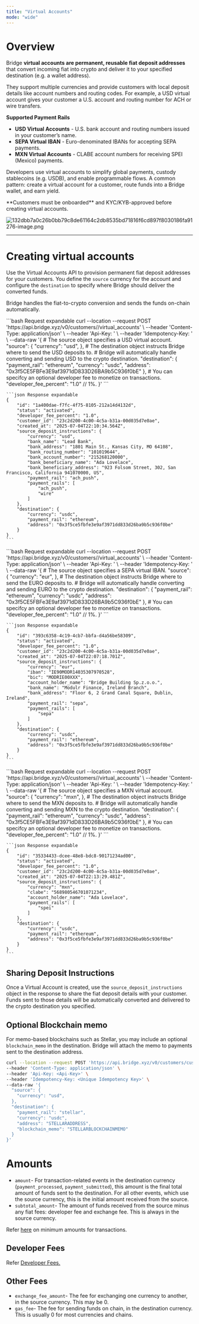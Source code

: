 ```yaml
---
title: "Virtual Accounts"
mode: "wide"
---
```


# Overview

Bridge **virtual accounts are permanent, reusable fiat deposit addresses** that convert incoming fiat into crypto and deliver it to your specified destination (e.g. a wallet address).

They support multiple currencies and provide customers with local deposit details like account numbers and routing codes. For example, a USD virtual account gives your customer a U.S. account and routing number for ACH or wire transfers.

**Supported Payment Rails**

- **USD Virtual Accounts** - U.S. bank account and routing numbers issued in your customer’s name.
- **SEPA Virtual IBAN** - Euro-denominated IBANs for accepting SEPA payments.
- **MXN Virtual Accounts** - CLABE account numbers for receiving SPEI (Mexico) payments.

Developers use virtual accounts to simplify global payments, custody stablecoins (e.g. USDB), and enable programmable flows. A common pattern: create a virtual account for a customer, route funds into a Bridge wallet, and earn yield.

<Note>
  **Customers must be onboarded** and KYC/KYB-approved before creating virtual accounts.
</Note>

![132dbb7a0c26b0bb79c8de61164c2db8535bd71816f6cd897f8030186fa91276-image.png](/images/132dbb7a0c26b0bb79c8de61164c2db8535bd71816f6cd897f8030186fa91276-image.png)

---

# Creating virtual accounts

Use the Virtual Accounts API to provision permanent fiat deposit addresses for your customers. You define the `source` currency for the account and configure the `destination` to specify where Bridge should deliver the converted funds.

Bridge handles the fiat-to-crypto conversion and sends the funds on-chain automatically.

<Tabs>
  <Tab title="USD Virtual Account">
    ```bash Request expandable
    curl --location --request POST 'https://api.bridge.xyz/v0/customers/<customer_id>/virtual_accounts' \
    --header 'Content-Type: application/json' \
    --header 'Api-Key: <Api-Key>' \
    --header 'Idempotency-Key: <Unique Idempotency Key>' \
    --data-raw '{
      # The source object specifies a USD virtual account.
      "source": {
        "currency": "usd",
      },
      # The destination object instructs Bridge where to send the USD deposits to.
      # Bridge will automatically handle converting and sending USD to the crypto destination. 
      "destination": {
        "payment_rail": "ethereum",
        "currency": "usdc",
        "address": "0x3f5CE5FBFe3E9af3971dD833D26BA9b5C936f0bE"
      },
      # You can specifcy an optional developer fee to monetize on transactions.
      "developer_fee_percent": "1.0" // 1%.
    }'
    ```

    ```json Response expandable
    {
        "id": "1a400dae-f7fc-4f75-8105-212a14d4132d",
        "status": "activated",
        "developer_fee_percent": "1.0",
        "customer_id": "23c2d200-4c00-4c5a-b31a-00d035d7e0ae",
        "created_at": "2025-07-04T22:10:34.564Z",
        "source_deposit_instructions": {
            "currency": "usd",
            "bank_name": "Lead Bank",
            "bank_address": "1801 Main St., Kansas City, MO 64108",
            "bank_routing_number": "101019644",
            "bank_account_number": "215268120000",
            "bank_beneficiary_name": "Ada Lovelace",
            "bank_beneficiary_address": "923 Folsom Street, 302, San Francisco, California 941070000, US",
            "payment_rail": "ach_push",
            "payment_rails": [
                "ach_push",
                "wire"
            ]
        },
        "destination": {
            "currency": "usdc",
            "payment_rail": "ethereum",
            "address": "0x3f5ce5fbfe3e9af3971dd833d26ba9b5c936f0be"
        }
    }
    ```
  </Tab>
  <Tab title="SEPA Virtual IBAN">
    ```bash Request expandable
    curl --location --request POST 'https://api.bridge.xyz/v0/customers/<customer_id>/virtual_accounts' \
    --header 'Content-Type: application/json' \
    --header 'Api-Key: <Api-Key>' \
    --header 'Idempotency-Key: <Unique Idempotency Key>' \
    --data-raw '{
      # The source object specifies a SEPA virtual IBAN.
      "source": {
        "currency": "eur",
      },
      # The destination object instructs Bridge where to send the EURO deposits to.
      # Bridge will automatically handle converting and sending EURO to the crypto destination. 
      "destination": {
        "payment_rail": "ethereum",
        "currency": "usdc",
        "address": "0x3f5CE5FBFe3E9af3971dD833D26BA9b5C936f0bE"
      },
      # You can specifcy an optional developer fee to monetize on transactions.
      "developer_fee_percent": "1.0" // 1%.
    }'
    ```

    ```json Response expandable
    {
        "id": "393c6358-4c19-4cb7-bbfa-d4a56be58309",
        "status": "activated",
        "developer_fee_percent": "1.0",
        "customer_id": "23c2d200-4c00-4c5a-b31a-00d035d7e0ae",
        "created_at": "2025-07-04T22:07:18.701Z",
        "source_deposit_instructions": {
            "currency": "eur",
            "iban": "IE90MODR14035307970528",
            "bic": "MODRIE00XXX",
            "account_holder_name": "Bridge Building Sp.z.o.o.",
            "bank_name": "Modulr Finance, Ireland Branch",
            "bank_address": "Floor 6, 2 Grand Canal Square, Dublin, Ireland",
            "payment_rail": "sepa",
            "payment_rails": [
                "sepa"
            ]
        },
        "destination": {
            "currency": "usdc",
            "payment_rail": "ethereum",
            "address": "0x3f5ce5fbfe3e9af3971dd833d26ba9b5c936f0be"
        }
    } 
    ```
  </Tab>
  <Tab title="MXN Virtual Account">
    ```bash Request expandable
    curl --location --request POST 'https://api.bridge.xyz/v0/customers/<customer_id>/virtual_accounts' \
    --header 'Content-Type: application/json' \
    --header 'Api-Key: <Api-Key>' \
    --header 'Idempotency-Key: <Unique Idempotency Key>' \
    --data-raw '{
      # The source object specifies a MXN virtual account.
      "source": {
        "currency": "mxn",
      },
      # The destination object instructs Bridge where to send the MXN deposits to.
      # Bridge will automatically handle converting and sending MXN to the crypto destination. 
      "destination": {
        "payment_rail": "ethereum",
        "currency": "usdc",
        "address": "0x3f5CE5FBFe3E9af3971dD833D26BA9b5C936f0bE"
      },
      # You can specifcy an optional developer fee to monetize on transactions.
      "developer_fee_percent": "1.0" // 1%.
    }'
    ```

    ```json Response expandable
    {
        "id": "35334433-dcee-48e8-bdc8-90171234ad00",
        "status": "activated",
        "developer_fee_percent": "1.0",
        "customer_id": "23c2d200-4c00-4c5a-b31a-00d035d7e0ae",
        "created_at": "2025-07-04T22:13:29.481Z",
        "source_deposit_instructions": {
            "currency": "mxn",
            "clabe": "568980546701071234",
            "account_holder_name": "Ada Lovelace",
            "payment_rails": [
                "spei"
            ]
        },
        "destination": {
            "currency": "usdc",
            "payment_rail": "ethereum",
            "address": "0x3f5ce5fbfe3e9af3971dd833d26ba9b5c936f0be"
        }
    }
    ```
  </Tab>
</Tabs>

## Sharing Deposit Instructions

Once a Virtual Account is created, use the `source_deposit_instructions` object in the response to share the fiat deposit details with your customer. Funds sent to those details will be automatically converted and delivered to the crypto destination you specified.

## **Optional Blockchain memo**

For memo-based blockchains such as Stellar, you may include an optional `blockchain_memo` in the destination. Bridge will attach the memo to payments sent to the destination address.

```bash
curl --location --request POST 'https://api.bridge.xyz/v0/customers/cust_alice/virtual_accounts' \
--header 'Content-Type: application/json' \
--header 'Api-Key: <Api-Key>' \
--header 'Idempotency-Key: <Unique Idempotency Key>' \
--data-raw '{
  "source": {
    "currency": "usd",
  },
  "destination": {
    "payment_rail": "stellar",
    "currency": "usdc",
    "address": "STELLARADDRESS",
    "blockchain_memo": "STELLARBLOCKCHAINMEMO"
  }
}'
```

# **Amounts**

- `amount`- For transaction-related events in the destination currency (`payment_processed`, `payment_submitted`), this amount is the final total amount of funds sent to the destination. For all other events, which use the source currency, this is the initial amount received from the source.
- `subtotal_amount`- The amount of funds received from the source minus any fiat fees: developer fee and exchange fee. This is always in the source currency.

Refer [<u>here</u>](/fees/mins) on minimum amounts for transactions.

## **Developer Fees**

Refer [<u>Developer Fees</u>](/fees/devfees)<u>.</u>

## **Other Fees**

- `exchange_fee_amount`- The fee for exchanging one currency to another, in the source currency. This may be 0.
- `gas_fee`- The fee for sending funds on chain, in the destination currency. This is usually 0 for most currencies and chains.